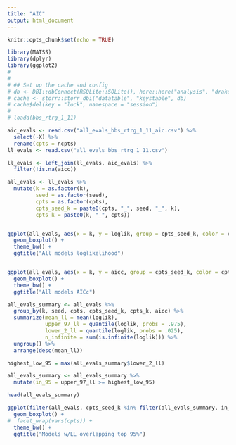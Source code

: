 ```yaml
---
title: "AIC"
output: html_document
---
```


```r
knitr::opts_chunk$set(echo = TRUE)
```

```r

library(MATSS)
library(dplyr)
library(ggplot2)
# 
# 
# ## Set up the cache and config
# db <- DBI::dbConnect(RSQLite::SQLite(), here::here("analysis", "drake", "drake-cache-aic.sqlite"))
# cache <- storr::storr_dbi("datatable", "keystable", db)
# cache$del(key = "lock", namespace = "session")
# 
# loadd(bbs_rtrg_1_11)
```

```r
aic_evals <- read.csv("all_evals_bbs_rtrg_1_11_aic.csv") %>%
  select(-X) %>%
  rename(cpts = ncpts)
ll_evals <- read.csv("all_evals_bbs_rtrg_1_11.csv")

ll_evals <- left_join(ll_evals, aic_evals) %>%
  filter(!is.na(aicc))

all_evals <- ll_evals %>%
  mutate(k = as.factor(k),
         seed = as.factor(seed),
         cpts = as.factor(cpts),
         cpts_seed_k = paste0(cpts, "_", seed, "_", k),
         cpts_k = paste0(k, "_", cpts))


ggplot(all_evals, aes(x = k, y = loglik, group = cpts_seed_k, color = cpts)) +
  geom_boxplot() +
  theme_bw() +
  ggtitle("All models loglikelihood")


ggplot(all_evals, aes(x = k, y = aicc, group = cpts_seed_k, color = cpts)) +
  geom_boxplot() +
  theme_bw() +
  ggtitle("All models AICc")

all_evals_summary <- all_evals %>%
  group_by(k, seed, cpts, cpts_seed_k, cpts_k, aicc) %>%
  summarize(mean_ll = mean(loglik),
            upper_97_ll = quantile(loglik, probs = .975),
            lower_2_ll = quantile(loglik, probs = .025),
            n_infinite = sum(is.infinite(loglik))) %>%
  ungroup() %>%
  arrange(desc(mean_ll))

highest_low_95 = max(all_evals_summary$lower_2_ll)

all_evals_summary <- all_evals_summary %>%
  mutate(in_95 = upper_97_ll >= highest_low_95)

head(all_evals_summary)

ggplot(filter(all_evals, cpts_seed_k %in% filter(all_evals_summary, in_95)$cpts_seed_k), aes(x = k, y = loglik, group = cpts_seed_k, color = cpts)) +
  geom_boxplot() +
#  facet_wrap(vars(cpts)) +
  theme_bw() +
  ggtitle("Models w/LL overlapping top 95%")

```